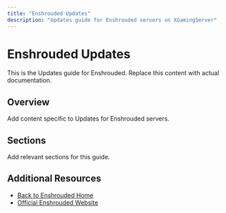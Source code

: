 ```yaml
---
title: "Enshrouded Updates"
description: "Updates guide for Enshrouded servers on XGamingServer"
---
```


# Enshrouded Updates

This is the Updates guide for Enshrouded. Replace this content with actual documentation.

## Overview

Add content specific to Updates for Enshrouded servers.

## Sections

Add relevant sections for this guide.

## Additional Resources

- [Back to Enshrouded Home](./index)
- [Official Enshrouded Website](https://example.com)
